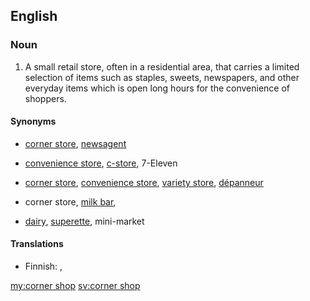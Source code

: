 ==English==

===Noun===
{{en-noun}}

# {{context|UK|lang=en}} A small retail store, often in a residential area, that carries a limited selection of items such as staples, sweets, newspapers, and other everyday items which is open long hours for the convenience of shoppers.

====Synonyms====
* {{sense|UK}} [[corner store]], [[newsagent]]
* {{sense|American English}} [[convenience store]], [[c-store]], 7-Eleven {{qualifier|genericized trademark}}
* {{sense|Canada}} [[corner store]], [[convenience store]], [[variety store]], [[dépanneur]] {{qualifier|Quebec}}
* {{sense|Australian English}} corner store, [[milk bar]],
* {{sense|New Zealand}} [[dairy]], [[w:superette|superette]], mini-market

====Translations====
{{trans-top|small retail store}}
* Finnish: {{t|fi|kulmakauppa}}, {{t|fi|lähikauppa}}
{{trans-mid}}
{{trans-bottom}}

[[my:corner shop]]
[[sv:corner shop]]